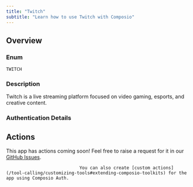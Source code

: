 ```yaml
---
title: "Twitch"
subtitle: "Learn how to use Twitch with Composio"
---
```



## Overview

### Enum
`TWITCH`

### Description
Twitch is a live streaming platform focused on video gaming, esports,
    and creative content.

### Authentication Details

<Accordion title="OAUTH2">
<ParamField path="client_id" type="string" required={true}>
</ParamField>

<ParamField path="client_secret" type="string" required={true}>
</ParamField>

<ParamField path="oauth_redirect_uri" type="string" default="https://backend.composio.dev/api/v1/auth-apps/add">
</ParamField>

<ParamField path="scopes" type="string" default="user:read:email">
</ParamField>

<ParamField path="base_url" type="string" default="https://api.twitch.tv">
</ParamField>

</Accordion>


## Actions

This app has actions coming soon! Feel free to raise a request for it in our [GitHub Issues](https://github.com/ComposioHQ/composio/issues).
                                
                                You can also create [custom actions](/tool-calling/customizing-tools#extending-composio-toolkits) for the app using Composio Auth.
